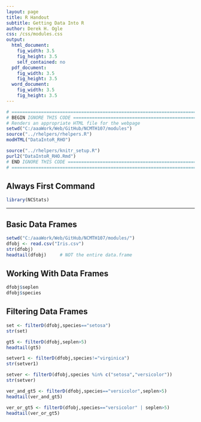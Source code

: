 ```yaml
---
layout: page
title: R Handout
subtitle: Getting Data Into R
author: Derek H. Ogle
css: /css/modules.css
output:
  html_document:
    fig_width: 3.5
    fig_height: 3.5
    self_contained: no
  pdf_document: 
    fig_width: 3.5
    fig_height: 3.5
  word_document:
    fig_width: 3.5
    fig_height: 3.5
---
```

```r
# ==============================================================================
# BEGIN IGNORE THIS CODE =======================================================
# Renders an appropriate HTML file for the webpage
setwd("C:/aaaWork/Web/GitHub/NCMTH107/modules")
source("../rhelpers/rhelpers.R")
modHTML("DataIntoR_RHO")
```

```r
source("../rhelpers/knitr_setup.R")
purl2("DataIntoR_RHO.Rmd")
# END IGNORE THIS CODE =========================================================
# ==============================================================================
```

## Always First Command
```r
library(NCStats)
```

----

## Basic Data Frames
```r
setwd("C:/aaaWork/Web/GitHub/NCMTH107/modules/")
dfobj <- read.csv("Iris.csv")
str(dfobj)
headtail(dfobj)     # NOT the entire data.frame
```

## Working With Data Frames
```r
dfobj$seplen
dfobj$species
```

## Filtering Data Frames
```r
set <- filterD(dfobj,species=="setosa")
str(set)

gt5 <- filterD(dfobj,seplen>5)
headtail(gt5)

setver1 <- filterD(dfobj,species!="virginica")
str(setver1)

setver <- filterD(dfobj,species %in% c("setosa","versicolor"))
str(setver)

ver_and_gt5 <- filterD(dfobj,species=="versicolor",seplen>5)
headtail(ver_and_gt5)

ver_or_gt5 <- filterD(dfobj,species=="versicolor" | seplen>5)
headtail(ver_or_gt5)
```
